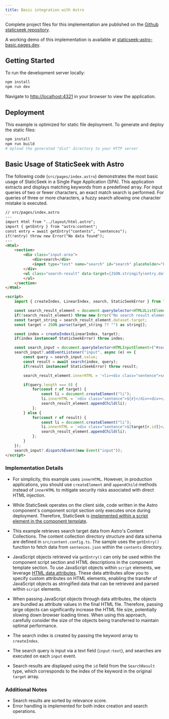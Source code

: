 ```yaml
---
title: Basic integration with Astro
---
```


Complete project files for this implementation are published on the [Github staticseek repository](https://github.com/osawa-naotaka/staticseek/tree/main/example/astro/01.basic).

A working demo of this implementation is available at [staticseek-astro-basic.pages.dev](https://staticseek-astro-basic.pages.dev/).

## Getting Started

To run the development server locally:

```bash
npm install
npm run dev
```

Navigate to [http://localhost:4321](http://localhost:4321) in your browser to view the application.

## Deployment

This example is optimized for static file deployment. To generate and deploy the static files:

```bash
npm install
npm run build
# Upload the generated "dist" directory to your HTTP server
```

## Basic Usage of StaticSeek with Astro

The following code (`src/pages/index.astro`) demonstrates the most basic usage of StaticSeek in a Single Page Application (SPA). This application extracts and displays matching keywords from a predefined array. For input queries of two or fewer characters, an exact match search is performed. For queries of three or more characters, a fuzzy search allowing one character mistake is executed.

```html
// src/pages/index.astro
---
import Html from "../layout/html.astro";
import { getEntry } from "astro:content";
const entry = await getEntry("contents", "sentences");
if(!entry) throw new Error("No data found");
---
<Html>
	<section>
		<div class="input-area">
			<div>search</div>
			<input type="text" name="search" id="search" placeholder="Enter the following keywords" />
		</div>
		<ul class="search-result" data-target={JSON.stringify(entry.data)}>
		</ul>
	</section>
</Html>

<script>
	import { createIndex, LinearIndex, search, StaticSeekError } from "staticseek";

	const search_result_element = document.querySelector<HTMLUListElement>(".search-result");
	if(!search_result_element) throw new Error("No search result element found");
	const target_string = search_result_element.dataset.target;
	const target = JSON.parse(target_string ?? "") as string[];

	const index = createIndex(LinearIndex, target);
	if(index instanceof StaticSeekError) throw index;

	const search_input = document.querySelector<HTMLInputElement>("#search");
	search_input?.addEventListener("input", async (e) => {
		const query = search_input.value;
		const result = await search(index, query);
		if(result instanceof StaticSeekError) throw result;

		search_result_element.innerHTML = '<li><div class="sentence">sentence</div><div>score</div></li>';

		if(query.length === 0) {
			for(const r of target) {
				const li = document.createElement("li");
				li.innerHTML = `<div class="sentence">${r}</div><div></div>`;
				search_result_element.appendChild(li);
			};
		} else {
			for(const r of result) {
				const li = document.createElement("li");
				li.innerHTML = `<div class="sentence">${target[r.id]}</div><div class="score">${r.score.toFixed(4)}</div>`;
				search_result_element.appendChild(li);
			};
		}
	});
	search_input?.dispatchEvent(new Event("input"));
</script>
```

### Implementation Details

- For simplicity, this example uses `innerHTML`. However, in production applications, you should use `createElement` and `appendChild` methods instead of `innerHTML` to mitigate security risks associated with direct HTML injection.

- While StaticSeek operates on the client side, code written in the Astro component's component script section only executes once during deployment. Therefore, StaticSeek is [implemented within a script element in the component template](https://docs.astro.build/en/guides/client-side-scripts/).

- This example retrieves search target data from Astro's Content Collections. The content collection directory structure and data schema are defined in `src/content.config.ts`. The sample uses the `getEntry()` function to fetch data from `sentences.json` within the `contents` directory.

- JavaScript objects retrieved via `getEntry()` can only be used within the component script section and HTML descriptions in the component template section. To use JavaScript objects within `script` elements, we leverage [HTML data attributes](https://docs.astro.build/en/guides/client-side-scripts/#pass-frontmatter-variables-to-scripts). These data attributes allow you to specify custom attributes on HTML elements, enabling the transfer of JavaScript objects as stringified data that can be retrieved and parsed within `script` elements.

- When passing JavaScript objects through data attributes, the objects are bundled as attribute values in the final HTML file. Therefore, passing large objects can significantly increase the HTML file size, potentially slowing down browser loading times. When using this approach, carefully consider the size of the objects being transferred to maintain optimal performance.

- The search index is created by passing the keyword array to `createIndex`.

- The search query is input via a text field (`input:text`), and searches are executed on each `input` event.

- Search results are displayed using the `id` field from the `SearchResult` type, which corresponds to the index of the keyword in the original `target` array.

### Additional Notes

- Search results are sorted by relevance score.
- Error handling is implemented for both index creation and search operations.